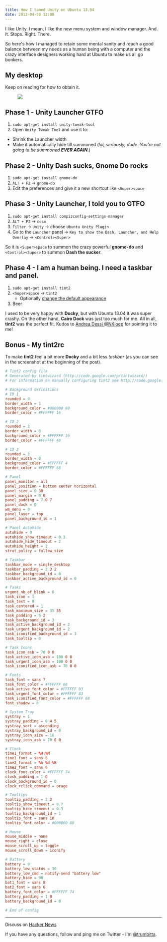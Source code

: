 ```yaml
---
title: How I tamed Unity on Ubuntu 13.04
date: 2013-04-30 12:00
---
```


I like Unity.
I mean, I like the new menu system and window manager. And. It. Stops. Right. There.

So here's how I managed to retain some mental sanity and reach a good balance between my needs as a human being with a computer and the crazy interface designers working hard at Ubuntu to make us all go bonkers.

## My desktop

Keep on reading for how to obtain it.

<Figure caption='My Ubuntu 13.04 desktop. Now with less Unity.'>

![](/images/posts/2013-04-30-unity-and-raring-tamed/unity-tamed.jpg)

</Figure>

## Phase 1 - Unity Launcher GTFO

1. `sudo apt-get install unity-tweak-tool`
2. Open `Unity Tweak Tool` and use it to:

- Shrink the Launcher width
- Make it automatically hide till summoned (_lol, seriously, dude. You're not going to be summoned **EVER AGAIN**._)

## Phase 2 - Unity Dash sucks, Gnome Do rocks

1. `sudo apt-get install gnome-do`
2. `ALT + F2` → `gnome-do`
3. Edit the preferences and give it a new shortcut like `<Super>space`

## Phase 3 - Unity Launcher, I told you to GTFO

1. `sudo apt-get install compizconfig-settings-manager`
2. `ALT + F2` → `ccsm`
3. `Filter` → `Unity` → choose `Ubuntu Unity Plugin`
4. Go to the `Launcher` panel → `Key to show the Dash, Launcher, and Help Overlay` → `<Control><Super>`

So it is `<Super>space` to summon the crazy powerful **gnome-do** and `<Control><Super>` to summon **Dash the sucker**.

## Phase 4 - I am a human being. I need a taskbar and panel.

1. `sudo apt-get install tint2`
2. `<Super>space` → `tint2`
   - Optionally [change the default appearance](https://code.google.com/p/tint2/wiki/Configure)
3. Beer

I used to be very happy with **Docky**, but with Ubuntu 13.04 it was super crashy. On the other hand, **Cairo Dock** was just too much for me.
All in all, **tint2** was the perfect fit.
Kudos to [Andrea Dessì @NKjoep](https://twitter.com/NKjoep) for pointing it to me!

## Bonus - My tint2rc

To make **tint2** feel a bit more **Docky** and a bit less _taskbar_ (as you can see in the screenshot at the beginning of the post).

```toml
# Tint2 config file
# Generated by tintwizard (http://code.google.com/p/tintwizard/)
# For information on manually configuring tint2 see http://code.google.com/p/tint2/wiki/Configure

# Background definitions
# ID 1
rounded = 0
border_width = 1
background_color = #000000 60
border_color = #FFFFFF 16

# ID 2
rounded = 2
border_width = 0
background_color = #FFFFFF 16
border_color = #FFFFFF 48

# ID 3
rounded = 2
border_width = 0
background_color = #FFFFFF 4
border_color = #FFFFFF 68

# Panel
panel_monitor = all
panel_position = bottom center horizontal
panel_size = 0 30
panel_margin = 0 0
panel_padding = 7 0 7
panel_dock = 0
wm_menu = 0
panel_layer = top
panel_background_id = 1

# Panel Autohide
autohide = 0
autohide_show_timeout = 0.3
autohide_hide_timeout = 2
autohide_height = 2
strut_policy = follow_size

# Taskbar
taskbar_mode = single_desktop
taskbar_padding = 2 3 2
taskbar_background_id = 0
taskbar_active_background_id = 0

# Tasks
urgent_nb_of_blink = 8
task_icon = 1
task_text = 0
task_centered = 1
task_maximum_size = 35 35
task_padding = 6 2
task_background_id = 3
task_active_background_id = 2
task_urgent_background_id = 2
task_iconified_background_id = 3
task_tooltip = 0

# Task Icons
task_icon_asb = 70 0 0
task_active_icon_asb = 100 0 0
task_urgent_icon_asb = 100 0 0
task_iconified_icon_asb = 70 0 0

# Fonts
task_font = sans 7
task_font_color = #FFFFFF 68
task_active_font_color = #FFFFFF 83
task_urgent_font_color = #FFFFFF 83
task_iconified_font_color = #FFFFFF 68
font_shadow = 0

# System Tray
systray = 1
systray_padding = 0 4 5
systray_sort = ascending
systray_background_id = 0
systray_icon_size = 16
systray_icon_asb = 70 0 0

# Clock
time1_format = %H:%M
time1_font = sans 8
time2_format = %A %d %B
time2_font = sans 6
clock_font_color = #FFFFFF 74
clock_padding = 1 0
clock_background_id = 0
clock_rclick_command = orage

# Tooltips
tooltip_padding = 2 2
tooltip_show_timeout = 0.7
tooltip_hide_timeout = 0.3
tooltip_background_id = 1
tooltip_font = sans 10
tooltip_font_color = #000000 80

# Mouse
mouse_middle = none
mouse_right = close
mouse_scroll_up = toggle
mouse_scroll_down = iconify

# Battery
battery = 0
battery_low_status = 10
battery_low_cmd = notify-send "battery low"
battery_hide = 98
bat1_font = sans 8
bat2_font = sans 6
battery_font_color = #FFFFFF 74
battery_padding = 1 0
battery_background_id = 0

# End of config
```

---

Discuss on [Hacker News](https://news.ycombinator.com/item?id=5632286)

If you have any questions, follow and ping me on Twitter - I'm
[@trumbitta][twitter].

[twitter]: https://twitter.com/trumbitta
